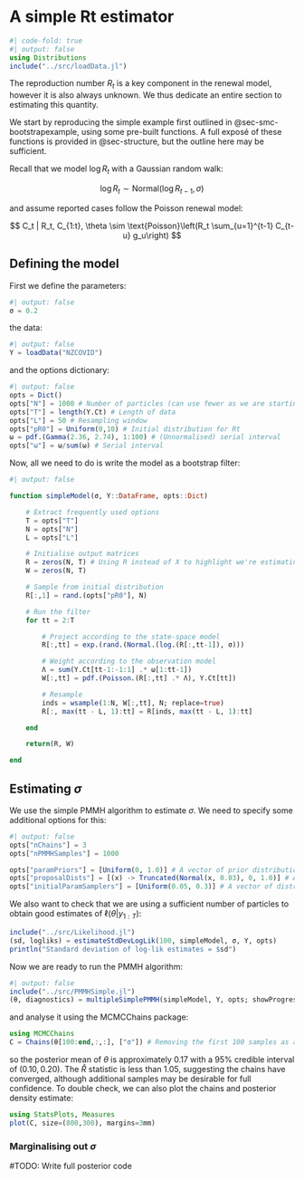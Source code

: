# A simple Rt estimator  {#sec-models-simple}

```julia
#| code-fold: true
#| output: false
using Distributions
include("../src/loadData.jl")
```

The reproduction number $R_t$ is a key component in the renewal model, however it is also always unknown. We thus dedicate an entire section to estimating this quantity.

We start by reproducing the simple example first outlined in @sec-smc-bootstrapexample, using some pre-built functions. A full exposé of these functions is provided in @sec-structure, but the outline here may be sufficient.

Recall that we model $\log R_t$ with a Gaussian random walk:

$$\log R_t \sim \text{Normal}(\log R_{t-1}, \sigma) $$

and assume reported cases follow the Poisson renewal model:

$$ C_t | R_t, C_{1:t}, \theta \sim \text{Poisson}\left(R_t \sum_{u=1}^{t-1} C_{t-u} g_u\right) $$


## Defining the model

First we define the parameters:
```julia
#| output: false
σ = 0.2
```

the data:
```julia
#| output: false
Y = loadData("NZCOVID")
```

and the options dictionary:

```julia
#| output: false
opts = Dict()
opts["N"] = 1000 # Number of particles (can use fewer as we are starting with parameter inference)
opts["T"] = length(Y.Ct) # Length of data
opts["L"] = 50 # Resampling window
opts["pR0"] = Uniform(0,10) # Initial distribution for Rt
ω = pdf.(Gamma(2.36, 2.74), 1:100) # (Unnormalised) serial interval
opts["ω"] = ω/sum(ω) # Serial interval
```

Now, all we need to do is write the model as a bootstrap filter:

```julia
#| output: false

function simpleModel(σ, Y::DataFrame, opts::Dict)

    # Extract frequently used options
    T = opts["T"]
    N = opts["N"]
    L = opts["L"]

    # Initialise output matrices
    R = zeros(N, T) # Using R instead of X to highlight we're estimating Rt
    W = zeros(N, T)

    # Sample from initial distribution
    R[:,1] = rand.(opts["pR0"], N)

    # Run the filter
    for tt = 2:T

        # Project according to the state-space model
        R[:,tt] = exp.(rand.(Normal.(log.(R[:,tt-1]), σ)))

        # Weight according to the observation model
        Λ = sum(Y.Ct[tt-1:-1:1] .* ω[1:tt-1])
        W[:,tt] = pdf.(Poisson.(R[:,tt] .* Λ), Y.Ct[tt])

        # Resample
        inds = wsample(1:N, W[:,tt], N; replace=true)
        R[:, max(tt - L, 1):tt] = R[inds, max(tt - L, 1):tt]

    end

    return(R, W)

end

```

## Estimating $\sigma$

We use the simple PMMH algorithm to estimate $\sigma$. We need to specify some additional options for this:

```julia
#| output: false
opts["nChains"] = 3
opts["nPMMHSamples"] = 1000

opts["paramPriors"] = [Uniform(0, 1.0)] # A vector of prior distributions for the parameter(s)
opts["proposalDists"] = [(x) -> Truncated(Normal(x, 0.03), 0, 1.0)] # A vector of proposal distributions for the parameter(s)
opts["initialParamSamplers"] = [Uniform(0.05, 0.3)] # A vector of distributions to sample initial parameter values from
```

We also want to check that we are using a sufficient number of particles to obtain good estimates of $\ell(\theta|y_{1:T})$:

```julia
include("../src/Likelihood.jl")
(sd, logliks) = estimateStdDevLogLik(100, simpleModel, σ, Y, opts)
println("Standard deviation of log-lik estimates = $sd")
```

Now we are ready to run the PMMH algorithm:

```julia
#| output: false
include("../src/PMMHSimple.jl")
(θ, diagnostics) = multipleSimplePMMH(simpleModel, Y, opts; showProgress=false)
```

and analyse it using the MCMCChains package:

```julia
using MCMCChains
C = Chains(θ[100:end,:,:], ["σ"]) # Removing the first 100 samples as a windin
```

so the posterior mean of $\theta$ is approximately 0.17 with a 95\% credible interval of $(0.10, 0.20)$. The $\hat{R}$ statistic is less than 1.05, suggesting the chains have converged, although additional samples may be desirable for full confidence. To double check, we can also plot the chains and posterior density estimate:

```julia
using StatsPlots, Measures
plot(C, size=(800,300), margins=3mm)
```

### Marginalising out $\sigma$

#TODO: Write full posterior code